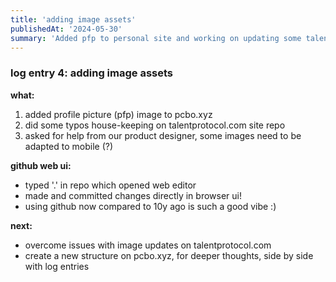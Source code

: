 ```yaml
---
title: 'adding image assets'
publishedAt: '2024-05-30'
summary: 'Added pfp to personal site and working on updating some talentprotocol.com assets.'
---
```


### log entry 4: adding image assets

**what:**
1. added profile picture (pfp) image to pcbo.xyz
2. did some typos house-keeping on talentprotocol.com site repo
3. asked for help from our product designer, some images need to be adapted to mobile (?)

**github web ui:**
- typed '.' in repo which opened web editor
- made and committed changes directly in browser ui!
- using github now compared to 10y ago is such a good vibe :)

**next:**
- overcome issues with image updates on talentprotocol.com
- create a new structure on pcbo.xyz, for deeper thoughts, side by side with log entries
